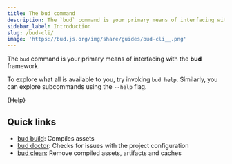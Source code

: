 ```yaml
---
title: The bud command
description: The `bud` command is your primary means of interfacing with the bud framework.
sidebar_label: Introduction
slug: /bud-cli/
image: 'https://bud.js.org/img/share/guides/bud-cli__.png'
---
```



The `bud` command is your primary means of interfacing with the **bud** framework.

To explore what all is available to you, try invoking `bud help`. Similarly, you can explore subcommands using the `--help` flag.

<CodeBlock title="$ bud help">{Help}</CodeBlock>

## Quick links

- [bud build](/guides/bud-cli/build): Compiles assets
- [bud doctor](/guides/bud-cli/doctor): Checks for issues with the project configuration
- [bud clean](/guides/bud-cli/clean): Remove compiled assets, artifacts and caches
